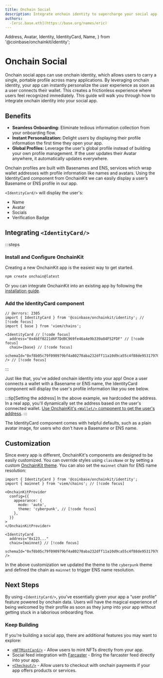 ```yaml
---
title: Onchain Social
description: Integrate onchain identity to supercharge your social app.
authors:
  -[eric.base.eth](https://base.org/names/eric)
---
```


  Address,
  Avatar,
  Identity,
  IdentityCard,
  Name,
} from '@coinbase/onchainkit/identity';

# Onchain Social

Onchain social apps can use onchain identity, which allows users to carry a single, portable profile across many applications. By leveraging onchain identity, your app can instantly personalize the user experience as soon as a user connects their wallet. This creates a frictionless experience where users feel recognized immediately. This guide will walk you through how to integrate onchain identity into your social app.

## Benefits

- **Seamless Onboarding:** Eliminate tedious information collection from your onboarding flow.
- **Instant Personalization:** Delight users by displaying their profile information the first time they open your app.
- **Global Profiles:** Leverage the user's global profile instead of building your own profile management. If the user updates their Avatar anywhere, it automatically updates everywhere.

Onchain profiles are built with Basenames and ENS, services which wrap wallet addresses with profile information like names and avatars. Using the IdentityCard component from OnchainKit we can easily display a user’s Basename or ENS profile in our app.

`<IdentityCard/>` will display the user's:

- Name
- Avatar
- Socials
- Verification Badge

## Integrating `<IdentityCard/>`

:::steps

### Install and Configure OnchainKit

Creating a new OnchainKit app is the easiest way to get started.

```bash [Terminal]
npm create onchain@latest
```

Or you can integrate OnchainKit into an existing app by following the [installation guide](/builderkits/onchainkit/getting-started.mdx).

### Add the IdentityCard component

```tsx twoslash [App.tsx]
// @errors: 2305
import { IdentityCard } from '@coinbase/onchainkit/identity'; // [!code focus]
import { base } from 'viem/chains';

<IdentityCard // [!code focus]
  address="0x4bEf0221d6F7Dd0C969fe46a4e9b339a84F52FDF" // [!code focus]
  chain={base} // [!code focus]
  schemaId="0xf8b05c79f090979bf4a80270aba232dff11a10d9ca55c4f88de95317970f0de9"
/> // [!code focus]
```

:::

Just like that, you've added onchain identity into your app! Once a user connects a wallet with a Basename or ENS name, the IdentityCard component will display the user's profile information like you see below.

<App>
  <IdentityCard
    schemaId="0xf8b05c79f090979bf4a80270aba232dff11a10d9ca55c4f88de95317970f0de9"
    address="0x4bEf0221d6F7Dd0C969fe46a4e9b339a84F52FDF"
    chain={base}
    className="max-w-[300px]"
  />
</App>

:::tip[Setting the address]
In the above example, we hardcoded the address. In a real app, you'll dynamically set the address based on the user's connected wallet. [Use OnchainKit's `<Wallet/>` component to get the user's address](/builderkits/onchainkit/wallet/wallet).
:::

The IdentityCard component comes with helpful defaults, such as a plain avatar image, for users who don't have a Basename or ENS name.

## Customization

Since every app is different, OnchainKit's components are designed to be easily customized. You can override styles using `className` or by setting a custom [OnchainKit theme](/builderkits/onchainkit/guides/themes#custom-theme). You can also set the `mainnet` chain for ENS name resolution:

```tsx
import { IdentityCard } from '@coinbase/onchainkit/identity';
import { mainnet } from 'viem/chains'; // [!code focus]

<OnchainKitProvider
  config={{
    appearance: {
      mode: 'auto',
      theme: 'cyberpunk', // [!code focus]
    },
  }}
>
</OnchainKitProvider>

<IdentityCard
  address="0x123..."
  chain={mainnet} // [!code focus]
  schemaId="0xf8b05c79f090979bf4a80270aba232dff11a10d9ca55c4f88de95317970f0de9"
/>

```

In the above customization we updated the theme to the `cyberpunk` theme and defined the chain as `mainnet` to trigger ENS name resolution.

<App>
  <IdentityCard
    schemaId="0xf8b05c79f090979bf4a80270aba232dff11a10d9ca55c4f88de95317970f0de9"
    address="0x4bEf0221d6F7Dd0C969fe46a4e9b339a84F52FDF"
    chain={mainnet}
    className="cyberpunk max-w-[300px]"
  />
</App>

## Next Steps

By using `<IdentityCard/>`, you've essentially given your app a “user profile” feature powered by onchain data. Users will have the magical experience of being welcomed by their profile as soon as they jump into your app without getting stuck in a laborious onboarding flow.

### Keep Building

If you're building a social app, there are additional features you may want to explore:

- [`<NFTMintCard/>`](/builderkits/onchainkit/mint/nft-mint-card) - Allow users to mint NFTs directly from your app.
- Social feed integration with [Farcaster](https://docs.farcaster.xyz/developers/) - Bring the farcaster feed directly into your app.
- [`<Checkout/>`](/builderkits/onchainkit/checkout/checkout) - Allow users to checkout with onchain payments if your app offers products or services.
